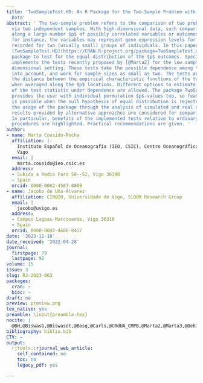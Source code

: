 ```yaml
---
title: 'TwoSampleTest.HD: An R Package for the Two-Sample Problem with High-Dimensional
  Data'
abstract: ' The two-sample problem refers to the comparison of two probability distributions
  via two independent samples. With high-dimensional data, such comparison is performed
  along a large number $p$ of possibly correlated variables or outcomes. In genomics,
  for instance, the variables may represent gene expression levels for $p$ locations,
  recorded for two (usually small) groups of individuals. In this paper we introduce
  [TwoSampleTest.HD](https://CRAN.R-project.org/package=TwoSampleTest.HD), a new `R`
  package to test for the equal distribution of the $p$ outcomes. Specifically, TwoSampleTest.HD
  implements the tests recently proposed by [@Marta2] for the low sample size, large
  dimensional setting. These tests take the possible dependence among the $p$ variables
  into account, and work for sample sizes as small as two. The tests are based on
  the distance between the empirical characteristic functions of the two samples,
  when averaged along the $p$ locations. Different options to estimate the variance
  of the test statistic under dependence are allowed. The package TwoSampleTest.HD
  provides the user with individual permutation $p$-values too, so feature discovery
  is possible when the null hypothesis of equal distribution is rejected. We illustrate
  the usage of the package through the analysis of simulated and real data, where
  results provided by alternative approaches are considered for comparison purposes.
  In particular, benefits of the implemented tests relative to ordinary multiple comparison
  procedures are highlighted. Practical recommendations are given. '
author:
- name: Marta Cousido-Rocha
  affiliation: |-
    Instituto Español de Oceanografía (IEO, CSIC), Centro Oceanográfico de
    Vigo
  email: |
    marta.cousido@ieo.csic.es
  address:
  - Subida a Radio Faro 50--52, Vigo 36390
  - Spain
  orcid: 0000-0002-4587-8808
- name: Jacobo de Uña-Álvarez
  affiliation: CINBIO, Universidade de Vigo, SiDOR Research Group
  email: |
    jacobo@uvigo.es
  address:
  - Campus Lagoas-Marcosende, Vigo 36310
  - Spain
  orcid: 0000-0002-4686-8417
date: '2023-12-18'
date_received: '2022-04-28'
journal:
  firstpage: 79
  lastpage: 92
volume: 15
issue: 3
slug: RJ-2023-063
packages:
  cran: ~
  bioc: ~
draft: no
preview: preview.png
tex_native: yes
preamble: \input{preamble.tex}
nocite: |
  @BH,@BiswasG,@Biswaset,@Bosq,@Carls,@CRdUA_CMPB,@Marta2,@Marta3,@Deh15,@Doukhan,@Dudoit2007,@Fisher,@Gi,@HallJin2008,@He,@le,@Liu,@MCdUA2009,@Mondal,@Neu,@PoW,@stou,@Wei,@Zhangetal2020
bibliography: biblio.bib
CTV: ~
output:
  rjtools::rjournal_web_article:
    self_contained: no
    toc: no
    legacy_pdf: yes

---
```

```{=latex}
\input{RJ-2023-063-src.tex}
```
